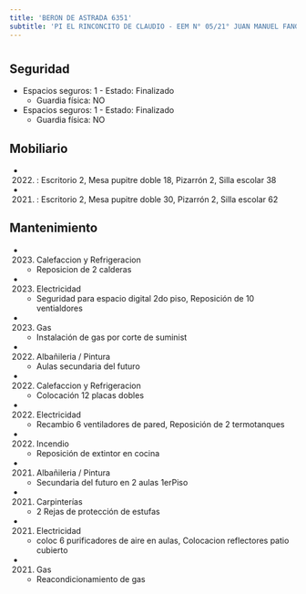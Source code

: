 ```yaml
---
title: 'BERON DE ASTRADA 6351'
subtitle: 'PI EL RINCONCITO DE CLAUDIO - EEM N° 05/21° JUAN MANUEL FANGIO - EPC N° 16 DR. SOFANOR NOVILLO CORVALAN'
---
```


#


## Seguridad

*  Espacios seguros: 1 - Estado: Finalizado 
    + Guardia física: NO

*  Espacios seguros: 1 - Estado: Finalizado 
    + Guardia física: NO





## Mobiliario

*  (2022) : Escritorio 2, Mesa pupitre doble 18, Pizarrón 2, Silla escolar 38 

*  (2021) : Escritorio 2, Mesa pupitre doble 30, Pizarrón 2, Silla escolar 62 





## Mantenimiento

*  (2023) Calefaccion y Refrigeracion 
    + Reposicion de 2 calderas

*  (2023) Electricidad 
    + Seguridad para espacio digital 2do piso, Reposición de 10 ventialdores

*  (2023) Gas 
    + Instalación de gas por corte de suminist

*  (2022) Albañileria / Pintura 
    + Aulas secundaria del futuro

*  (2022) Calefaccion y Refrigeracion 
    + Colocación 12 placas dobles

*  (2022) Electricidad 
    + Recambio 6 ventiladores de pared, Reposición de 2 termotanques

*  (2022) Incendio 
    + Reposición de extintor en cocina

*  (2021) Albañileria / Pintura 
    + Secundaria del futuro en 2 aulas 1erPiso

*  (2021) Carpinterías 
    + 2 Rejas de protección de estufas

*  (2021) Electricidad 
    + coloc 6 purificadores de aire en aulas, Colocacion reflectores patio cubierto

*  (2021) Gas 
    + Reacondicionamiento de gas



